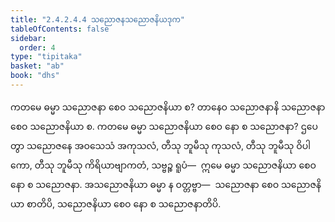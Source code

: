 ```yaml
---
title: "2.4.2.4.4 သညောဇနသညောဇနိယဒုက"
tableOfContents: false
sidebar:
  order: 4
type: "tipitaka"
basket: "ab"
book: "dhs"
---
```



<DynamicBreadcrumb />

<Division number="1483" book="dhs">

<Paragraph number="2194" book="dhs">
ကတမေ ဓမ္မာ သညောဇနာ စေဝ သညောဇနိယာ စ? တာနေဝ သညောဇနာနိ သညောဇနာ စေဝ သညောဇနိယာ စ.
</Paragraph>

</Division>
<Division number="1484" book="dhs">

<Paragraph number="2195" book="dhs">
ကတမေ ဓမ္မာ သညောဇနိယာ စေဝ နော စ သညောဇနာ? ဌပေတွာ သညောဇနေ အဝသေသံ အကုသလံ, တီသု ဘူမီသု ကုသလံ, တီသု ဘူမီသု ဝိပါကော, တီသု ဘူမီသု ကိရိယာဗျာကတံ, သဗ္ဗဉ္စ ရူပံ—  ဣမေ ဓမ္မာ သညောဇနိယာ စေဝ နော စ သညောဇနာ. အသညောဇနိယာ ဓမ္မာ န ဝတ္တဗ္ဗာ—  သညောဇနာ စေဝ သညောဇနိယာ စာတိပိ, သညောဇနိယာ စေဝ နော စ သညောဇနာတိပိ.
</Paragraph>
</Division>